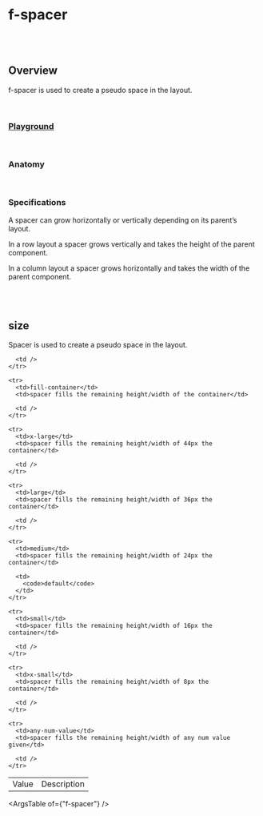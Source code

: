 
<Meta of={FSpacerStories} />

# f-spacer

<br />

<br />

## Overview

<f-divider />

f-spacer is used to create a pseudo space in the layout.

<br />

### [Playground](/story/components-f-spacer--playground)

<Canvas>
  <Story of={FSpacerStories.Playground} />
</Canvas>

<br />

### Anatomy

<Story of={FSpacerStories.Anatomy} />

<br />

### Specifications

<f-divider />

A spacer can grow horizontally or vertically depending on its parent’s layout.

In a row layout a spacer grows vertically and takes the height of the parent component.

In a column layout a spacer grows horizontally and takes the width of the parent component.

<br />

<Story of={FSpacerStories.Specifications} />

<br />

## size

<f-divider />

Spacer is used to create a pseudo space in the layout.

<Canvas>
  <Story of={FSpacerStories.Size} />
</Canvas>

<table class="custom-table">
  <tbody>
    <tr>
      <td>Value</td>
      <td>Description</td>

      <td />
    </tr>

    <tr>
      <td>fill-container</td>
      <td>spacer fills the remaining height/width of the container</td>

      <td />
    </tr>

    <tr>
      <td>x-large</td>
      <td>spacer fills the remaining height/width of 44px the container</td>

      <td />
    </tr>

    <tr>
      <td>large</td>
      <td>spacer fills the remaining height/width of 36px the container</td>

      <td />
    </tr>

    <tr>
      <td>medium</td>
      <td>spacer fills the remaining height/width of 24px the container</td>

      <td>
        <code>default</code>
      </td>
    </tr>

    <tr>
      <td>small</td>
      <td>spacer fills the remaining height/width of 16px the container</td>

      <td />
    </tr>

    <tr>
      <td>x-small</td>
      <td>spacer fills the remaining height/width of 8px the container</td>

      <td />
    </tr>

    <tr>
      <td>any-num-value</td>
      <td>spacer fills the remaining height/width of any num value given</td>

      <td />
    </tr>
  </tbody>
</table>

<ArgsTable of={"f-spacer"} />
